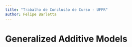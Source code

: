```yaml
---
title: "Trabalho de Conclusão de Curso - UFPR"
author: Felipe Barletta
---
```


# Generalized Additive Models


